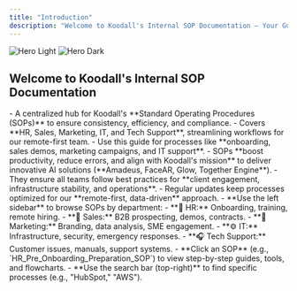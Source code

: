 ```yaml
---
title: "Introduction"
description: "Welcome to Koodall's Internal SOP Documentation – Your Guide to Standardized Processes"
---
```


<img
  className="block dark:hidden"
  src="Koodall_team.jpeg"
  alt="Hero Light"
/>
<img
  className="hidden dark:block"
  src="/images/hero-dark.png"
  alt="Hero Dark"
/>

## Welcome to Koodall's Internal SOP Documentation

<Steps>
  <Step title="What is this?">
    - A centralized hub for Koodall's **Standard Operating Procedures (SOPs)** to ensure consistency, efficiency, and compliance.
    - Covers **HR, Sales, Marketing, IT, and Tech Support**, streamlining workflows for our remote-first team.
    - Use this guide for processes like **onboarding, sales demos, marketing campaigns, and IT support**.
  </Step>

  <Step title="Why It Matters">
    - SOPs **boost productivity, reduce errors, and align with Koodall's mission** to deliver innovative AI solutions (**Amadeus, FaceAR, Glow, Together Engine**).
    - They ensure all teams follow best practices for **client engagement, infrastructure stability, and operations**.
    - Regular updates keep processes optimized for our **remote-first, data-driven** approach.
  </Step>

  <Step title="How to Navigate">
    - **Use the left sidebar** to browse SOPs by department:
      - **👤 HR:** Onboarding, training, remote hiring.
      - **🤝 Sales:** B2B prospecting, demos, contracts.
      - **📣 Marketing:** Branding, data analysis, SME engagement.
      - **⚙️ IT:** Infrastructure, security, emergency responses.
      - **🎧 Tech Support:** Customer issues, manuals, support systems.
    - **Click an SOP** (e.g., `HR_Pre_Onboarding_Preparation_SOP`) to view step-by-step guides, tools, and flowcharts.
    - **Use the search bar (top-right)** to find specific processes (e.g., "HubSpot," "AWS").
  </Step>
</Steps>
